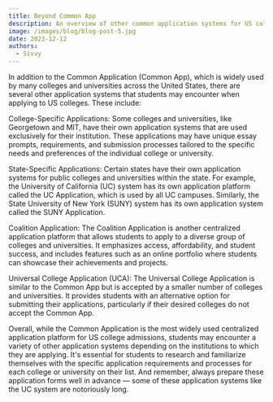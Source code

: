 ```yaml
---
title: Beyond Common App
description: An overview of other common application systems for US colleges
image: /images/blog/blog-post-5.jpg
date: 2023-12-12
authors:
  - Sivvy
---
```


In addition to the Common Application (Common App), which is widely used by many colleges and universities across the United States, there are several other application systems that students may encounter when applying to US colleges. These include:

College-Specific Applications: Some colleges and universities, like Georgetown and MIT, have their own application systems that are used exclusively for their institution. These applications may have unique essay prompts, requirements, and submission processes tailored to the specific needs and preferences of the individual college or university.

State-Specific Applications: Certain states have their own application systems for public colleges and universities within the state. For example, the University of California (UC) system has its own application platform called the UC Application, which is used by all UC campuses. Similarly, the State University of New York (SUNY) system has its own application system called the SUNY Application.

Coalition Application: The Coalition Application is another centralized application platform that allows students to apply to a diverse group of colleges and universities. It emphasizes access, affordability, and student success, and includes features such as an online portfolio where students can showcase their achievements and projects.

Universal College Application (UCA): The Universal College Application is similar to the Common App but is accepted by a smaller number of colleges and universities. It provides students with an alternative option for submitting their applications, particularly if their desired colleges do not accept the Common App.

Overall, while the Common Application is the most widely used centralized application platform for US college admissions, students may encounter a variety of other application systems depending on the institutions to which they are applying. It's essential for students to research and familiarize themselves with the specific application requirements and processes for each college or university on their list. And remember, always prepare these application forms well in advance — some of these application systems like the UC system are notoriously long.
